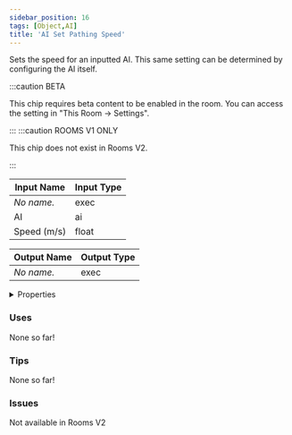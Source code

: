 ```yaml
---
sidebar_position: 16
tags: [Object,AI]
title: 'AI Set Pathing Speed'
---
```


Sets the speed for an inputted AI. This same setting can be determined by configuring the AI itself.

:::caution BETA

This chip requires beta content to be enabled in the room. You can access the setting in "This Room -> Settings".

:::
:::caution ROOMS V1 ONLY
    
This chip does not exist in Rooms V2.

:::


<DocusaurusSvg />

| Input Name | Input Type |
|-----------|-----------|
| *No name.* | exec |
| AI | ai |
| Speed (m/s) | float |

| Output Name | Output Type |
|-----------|-----------|
| *No name.* | exec |


<details>
  <summary>Properties</summary>
  <div>
    <div>
    <table>
      <thead>
        <tr>
          <th>Is beta required?</th>
          <th>Yes</th>
        </tr>
        <tr>
          <th>Is this chip a trolling risk?</th>
          <th>No</th>
        </tr>
        <tr>
          <th>Is this chip a role assignment risk?</th>
          <th>No</th>
        </tr>
        <tr>
          <th>Chip UUID</th>
          <th>cd85a0c7-789b-41a2-aeda-40925b73738c</th>
        </tr>
        <tr>
          <th>Room availability</th>
          <th>Rooms V1 only</th>
        </tr>
      </thead>
    </table>
    </div>
  </div>
</details>

### Uses

None so far!

### Tips

None so far!

### Issues

Not available in Rooms V2
